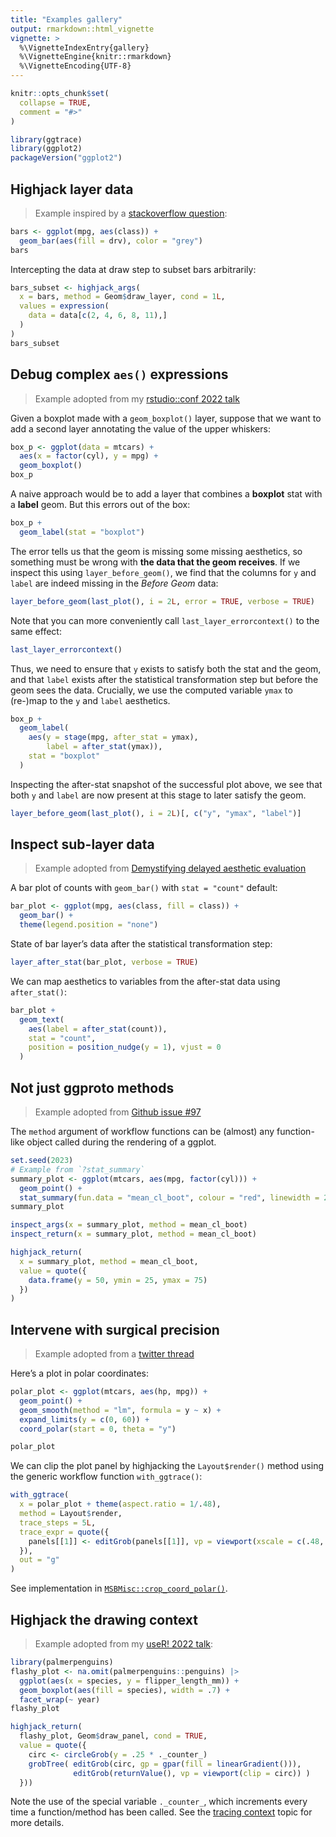 ```yaml
---
title: "Examples gallery"
output: rmarkdown::html_vignette
vignette: >
  %\VignetteIndexEntry{gallery}
  %\VignetteEngine{knitr::rmarkdown}
  %\VignetteEncoding{UTF-8}
---
```


```r
knitr::opts_chunk$set(
  collapse = TRUE,
  comment = "#>"
)
```

```r
library(ggtrace)
library(ggplot2)
packageVersion("ggplot2")
```

## Highjack layer data

> Example inspired by a [stackoverflow question](https://stackoverflow.com/questions/76985690/in-ggplot2-how-to-remove-all-theme-remove-some-data-but-keep-aspect-ratio-of-t/77146460#77146460):

```r
bars <- ggplot(mpg, aes(class)) +
  geom_bar(aes(fill = drv), color = "grey")
bars
```

Intercepting the data at draw step to subset bars arbitrarily:

```r
bars_subset <- highjack_args(
  x = bars, method = Geom$draw_layer, cond = 1L,
  values = expression(
    data = data[c(2, 4, 6, 8, 11),]
  )
)
bars_subset
```

## Debug complex `aes()` expressions

> Example adopted from my [rstudio::conf 2022 talk](https://github.com/yjunechoe/ggtrace-rstudioconf2022)

Given a boxplot made with a `geom_boxplot()` layer, suppose that we want to add a second layer annotating the value of the upper whiskers:

```r
box_p <- ggplot(data = mtcars) +
  aes(x = factor(cyl), y = mpg) +
  geom_boxplot()
box_p
```

A naive approach would be to add a layer that combines a **boxplot** stat with a **label** geom. But this errors out of the box:

```r
box_p +
  geom_label(stat = "boxplot")
```

The error tells us that the geom is missing some missing aesthetics, so something must be wrong with **the data that the geom receives**. If we inspect this using `layer_before_geom()`, we find that the columns for `y` and `label` are indeed missing in the _Before Geom_ data:

```r
layer_before_geom(last_plot(), i = 2L, error = TRUE, verbose = TRUE)
```

Note that you can more conveniently call `last_layer_errorcontext()` to the same effect:

```r
last_layer_errorcontext()
```

Thus, we need to ensure that `y` exists to satisfy both the stat and the geom, and that `label` exists after the statistical transformation step but before the geom sees the data. Crucially, we use the computed variable `ymax` to (re-)map to the `y` and `label` aesthetics.

```r
box_p +
  geom_label(
    aes(y = stage(mpg, after_stat = ymax),
        label = after_stat(ymax)),
    stat = "boxplot"
  )
```

Inspecting the after-stat snapshot of the successful plot above, we see that both `y` and `label` are now present at this stage to later satisfy the geom.

```r
layer_before_geom(last_plot(), i = 2L)[, c("y", "ymax", "label")]
```

## Inspect sub-layer data

> Example adopted from [Demystifying delayed aesthetic evaluation](https://yjunechoe.github.io/posts/2022-03-10-ggplot2-delayed-aes-1/)

A bar plot of counts with `geom_bar()` with `stat = "count"` default:

```r
bar_plot <- ggplot(mpg, aes(class, fill = class)) +
  geom_bar() +
  theme(legend.position = "none")
```

State of bar layer's data after the statistical transformation step:

```r
layer_after_stat(bar_plot, verbose = TRUE)
```

We can map aesthetics to variables from the after-stat data using `after_stat()`:

```r
bar_plot +
  geom_text(
    aes(label = after_stat(count)),
    stat = "count",
    position = position_nudge(y = 1), vjust = 0
  )
```

## Not just ggproto methods

> Example adopted from [Github issue #97](https://github.com/yjunechoe/ggtrace/issues/97#issuecomment-1402994494)

The `method` argument of workflow functions can be (almost) any function-like object called during the rendering of a ggplot.

```r
set.seed(2023)
# Example from `?stat_summary`
summary_plot <- ggplot(mtcars, aes(mpg, factor(cyl))) +
  geom_point() +
  stat_summary(fun.data = "mean_cl_boot", colour = "red", linewidth = 2, size = 3)
summary_plot
```

```r
inspect_args(x = summary_plot, method = mean_cl_boot)
inspect_return(x = summary_plot, method = mean_cl_boot)
```

```r
highjack_return(
  x = summary_plot, method = mean_cl_boot,
  value = quote({
    data.frame(y = 50, ymin = 25, ymax = 75)
  })
)
```

## Intervene with surgical precision

> Example adopted from a [twitter thread](https://twitter.com/mattansb/status/1506620436771229715?s=20)

Here's a plot in polar coordinates:

```r
polar_plot <- ggplot(mtcars, aes(hp, mpg)) +
  geom_point() +
  geom_smooth(method = "lm", formula = y ~ x) +
  expand_limits(y = c(0, 60)) +
  coord_polar(start = 0, theta = "y")

polar_plot
```

We can clip the plot panel by highjacking the `Layout$render()` method using the generic workflow function `with_ggtrace()`:

```r
with_ggtrace(
  x = polar_plot + theme(aspect.ratio = 1/.48),
  method = Layout$render,
  trace_steps = 5L,
  trace_expr = quote({
    panels[[1]] <- editGrob(panels[[1]], vp = viewport(xscale = c(.48, 1)))
  }),
  out = "g"
)
```

See implementation in [`MSBMisc::crop_coord_polar()`](https://mattansb.github.io/MSBMisc/reference/crop_coord_polar.html).

## Highjack the drawing context

> Example adopted from my [useR! 2022 talk](https://yjunechoe.github.io/ggtrace-user2022/#/for-grid-power-users):

```r
library(palmerpenguins)
flashy_plot <- na.omit(palmerpenguins::penguins) |> 
  ggplot(aes(x = species, y = flipper_length_mm)) +
  geom_boxplot(aes(fill = species), width = .7) +
  facet_wrap(~ year)
flashy_plot
```

```r
highjack_return(
  flashy_plot, Geom$draw_panel, cond = TRUE,
  value = quote({
    circ <- circleGrob(y = .25 * ._counter_)
    grobTree( editGrob(circ, gp = gpar(fill = linearGradient())),
              editGrob(returnValue(), vp = viewport(clip = circ)) )
  }))
```

Note the use of the special variable `._counter_`, which increments every time a function/method has been called. See the [tracing context](https://yjunechoe.github.io/ggtrace/reference/ggtrace_highjack_args.html#tracing-context) topic for more details.
